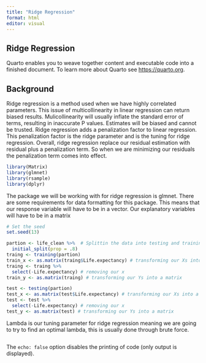 ```yaml
---
title: "Ridge Regression"
format: html
editor: visual
---
```


## Ridge Regression

Quarto enables you to weave together content and executable code into a finished document. To learn more about Quarto see <https://quarto.org>.

## Background

Ridge regression is a method used when we have highly correlated parameters. This issue of multicollinearity in linear regression can return biased results. Mulicollinearity will usually inflate the standard error of terms, resulting in inaccurate P values. Estimates will be biased and cannot be trusted. Ridge regression adds a penalization factor to linear regression. This penalization factor is the ridge parameter and is the tuning for ridge regression. Overall, ridge regression replace our residual estimation with residual plus a penalization term. So when we are minimizing our residuals the penalization term comes into effect.

```r
library(Matrix)
library(glmnet)
library(rsample)
library(dplyr)

```

The package we will be working with for ridge regression is glmnet. There are some requirements for data formatting for this package. This means that our response variable will have to be in a vector. Our explanatory variables will have to be in a matrix

```r
# Set the seed
set.seed(13)

partion <- life_clean %>%  # Splittin the data into testing and training 
  initial_split(prop = .8)
traing <- training(partion)
train_x <- as.matrix(traing$Life.expectancy) # transforming our Xs into a matrix
traing <- traing %>%
  select(-Life.expectancy) # removing our x
train_y <- as.matrix(traing) # transforming our Ys into a matrix

test <- testing(partion)
test_x <- as.matrix(test$Life.expectancy) # transforming our Xs into a matrix
test <- test %>%
  select(-Life.expectancy) # removing our x
test_y <- as.matrix(test) # transforming our Ys into a matrix

```

Lambda is our tuning parameter for ridge regression meaning we are going to try to find an optimal lambda, this is usually done through brute force.

```r

```

The `echo: false` option disables the printing of code (only output is displayed).
